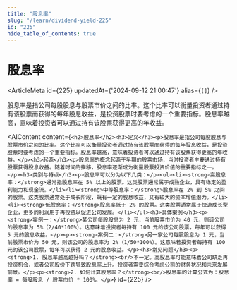 ```yaml
---
title: "股息率"
slug: "/learn/dividend-yield-225"
id: "225"
hide_table_of_contents: true
---
```



# 股息率

<ArticleMeta id={225} updatedAt={'2024-09-12 21:00:47'} alias={`[]`} />
<div className='border-solid border-b border-t-0 my-4 border-[var(--ifm-color-gray-300)]' />

股息率是指公司每股股息与股票市价之间的比率。这个比率可以衡量投资者通过持有该股票而获得的每年股息收益，是投资股票时要考虑的一个重要指标。股息率越高，意味着投资者可以通过持有该股票获得更高的年收益。

<AIContent content={`<h2>股息率</h2><h3>定义</h3><p>股息率是指公司每股股息与股票市价之间的比率。这个比率可以衡量投资者通过持有该股票而获得的每年股息收益，是投资股票时要考虑的一个重要指标。股息率越高，意味着投资者可以通过持有该股票获得更高的年收益。</p><h3>起源</h3><p>股息率的概念起源于早期的股票市场，当时投资者主要通过持有股票获得股息收益。随着时间的推移，股息率逐渐成为衡量股票投资价值的重要指标之一。</p><h3>类别与特点</h3><p>股息率可以分为以下几类：</p><ul><li><strong>高股息率：</strong>通常指股息率在 5% 以上的股票。这类股票通常属于成熟企业，具有稳定的盈利能力和现金流。</li><li><strong>中等股息率：</strong>股息率在 2% 到 5% 之间的股票。这类股票通常处于成长阶段，既有一定的股息收益，又有较大的资本增值潜力。</li><li><strong>低股息率：</strong>股息率低于 2% 的股票。这类股票通常属于快速成长型企业，更多的利润用于再投资以促进公司发展。</li></ul><h3>具体案例</h3><p><strong>案例一：</strong>某公司每股股息为 2 元，当前股票市价为 40 元，则该公司的股息率为 5%（2/40*100%）。这意味着投资者每持有 100 元的该公司股票，每年可以获得 5 元的股息收益。</p><p><strong>案例二：</strong>另一家公司每股股息为 1 元，当前股票市价为 50 元，则该公司的股息率为 2%（1/50*100%）。这意味着投资者每持有 100 元的该公司股票，每年可以获得 2 元的股息收益。</p><h3>常见问题</h3><p><strong>1. 股息率越高越好吗？</strong><br/>不一定。高股息率可能意味着公司缺乏再投资机会，或者公司股价下跌导致股息率上升。投资者需要综合考虑公司的财务状况和未来发展前景。</p><p><strong>2. 如何计算股息率？</strong><br/>股息率的计算公式为：股息率 = 每股股息 / 股票市价 * 100%。</p>`} id={225} />
